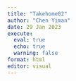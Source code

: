 ```yaml
---
title: "Takehome02"
author: "Chen Yiman"
date: 29 Jan 2023
execute:
  eval: true
  echo: true
  warning: false
format: html
editor: visual
---
```

